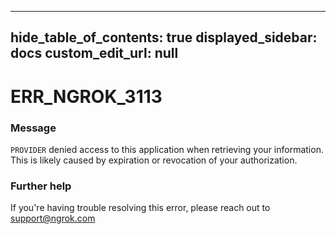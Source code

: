 
---
hide_table_of_contents: true
displayed_sidebar: docs
custom_edit_url: null
---


# ERR_NGROK_3113

### Message
`PROVIDER` denied access to this application when retrieving your information. This is likely caused by expiration or revocation of your authorization.

### Further help
If you're having trouble resolving this error, please reach out to [support@ngrok.com](mailto:support@ngrok.com?subject=Help%20with%20ERR_NGROK_3113)


<ErrorDetails error='err_ngrok_3113' />
